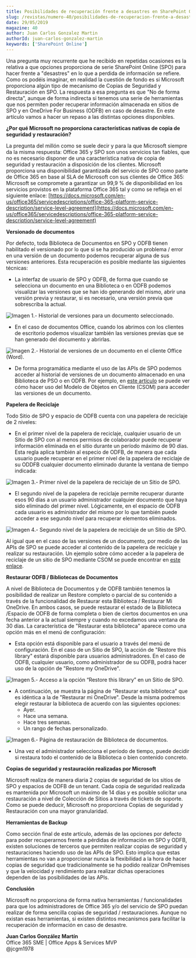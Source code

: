 ```yaml
---
title: Posibilidades de recuperación frente a desastres en SharePoint Online
slug: /revistas/numero-40/posibilidades-de-recuperacion-frente-a-desastres-en-sharepoint-online
date: 29/05/2019
magazine: 40
author: Juan Carlos Gonzalez Martin
authorId: juan-carlos-gonzalez-martin
keywords: ['SharePoint Online']
---
```






Una pregunta muy recurrente que he recibido en repetidas ocasiones es la relativa a que opciones proporciona de serie SharePoint Online (SPO) para hacer frente a "desastres" en lo que a perdida de información se refiere. Como os podéis imaginar, en realidad la cuestión de fondo es si Microsoft proporciona algún tipo de mecanismo de Copias de Seguridad y Restauración en SPO. La respuesta a esa pregunta es que "No de forma directa", aunque de forma indirecta si tenemos una serie de herramientas que nos permiten poder recuperar información almacenada en sitios de SPO y en OneDrive For Business (ODFB) en caso de desastre. En este artículo vamos a hacer un repaso a las distintas opciones disponibles.

**¿Por qué Microsoft no proporciona características nativas de copia de seguridad y restauración?**

La pregunta del millón como se suele decir y para la que Microsoft siempre da la misma respuesta: Office 365 y SPO son unos servicios tan fiables, que no es necesario disponer de una característica nativa de copia de seguridad y restauración a disposición de los clientes. Microsoft proporciona una disponibilidad garantizada del servicio de SPO como parte de Office 365 en base al SLA de Microsoft con sus clientes de Office 365: Microsoft se compromete a garantizar un 99,9 % de disponibilidad en los servicios provistos en la plataforma Office 365 tal y como se refleja en el siguiente enlace: [https://docs.microsoft.com/en-us/office365/servicedescriptions/office-365-platform-service-description/service-level-agreement](https://docs.microsoft.com/en-us/office365/servicedescriptions/office-365-platform-service-description/service-level-agreement)

**Versionado de documentos**

Por defecto, toda Biblioteca de Documentos en SPO y ODFB tienen habilitado el versionado por lo que si se ha producido un problema / error en una versión de un documento podemos recuperar alguna de sus versiones anteriores. Esta recuperación es posible mediante las siguientes técnicas:

- La interfaz de usuario de SPO y ODFB, de forma que cuando se selecciona un documento en una Biblioteca o en ODFB podemos visualizar las versiones que se han ido generando del mismo, abrir una versión previa y restaurar, si es necesario, una versión previa que sobrescriba la actual.


![Imagen 1.- Historial de versiones para un documento seleccionado.](../../../images/numero40/posibilidades-de-recuperacion-frente-a-desastres-en-sharepoint-online/image1.png)

- En el caso de documentos Office, cuando los abrimos con los clientes de escritorio podemos visualizar también las versiones previas que se han generado del documento y abrirlas.


![Imagen 2.- Historial de versiones de un documento en el cliente Office (Word).](../../../images/numero40/posibilidades-de-recuperacion-frente-a-desastres-en-sharepoint-online/image2.png)

- De forma programática mediante el uso de las APIs de SPO podemos acceder al historial de versiones de un documento almacenado en una Biblioteca de PSO o en ODFB. Por ejemplo, en [este artículo](https://www.c-sharpcorner.com/article/retrieve-file-version-properties-and-version-author-details-on-sharepoint-using/) se puede ver cómo hacer uso del Modelo de Objetos en Cliente (CSOM) para acceder las versiones de un documento.


**Papelera de Reciclaje**

Todo Sitio de SPO y espacio de ODFB cuenta con una papelera de reciclaje de 2 niveles:

- En el primer nivel de la papelera de reciclaje, cualquier usuario de un Sitio de SPO con al menos permisos de colaborador puede recuperar información eliminada en el sitio durante un período máximo de 90 días. Esta regla aplica también al especio de ODFB, de manera que cada usuario puede recuperar en el primer nivel de la papelera de reciclaje de su ODDFB cualquier documento eliminado durante la ventana de tiempo indicada:


![Imagen 3.- Primer nivel de la papelera de reciclaje de un Sitio de SPO.](../../../images/numero40/posibilidades-de-recuperacion-frente-a-desastres-en-sharepoint-online/image3.png)

- El segundo nivel de la papelera de reciclaje permite recuperar durante esos 90 días a un usuario administrador cualquier documento que haya sido eliminado del primer nivel. Lógicamente, en el espacio de ODFB cada usuario es administrador del mismo por lo que también puede acceder a ese segundo nivel para recuperar elementos eliminados.


![Imagen 4.- Segundo nivel de la papelera de reciclaje de un Sitio de SPO.](../../../images/numero40/posibilidades-de-recuperacion-frente-a-desastres-en-sharepoint-online/image4.png)

Al igual que en el caso de las versiones de un documento, por medio de las APIs de SPO se puede acceder al contenido de la papelera de reciclaje y realizar su restauración. Un ejemplo sobre cómo acceder a la papelera de reciclaje de un sitio de SPO mediante CSOM se puede encontrar en [este enlace](https://gallery.technet.microsoft.com/How-to-get-recycle-bin-409cadb5?redir=0).

**Restaurar ODFB / Bibliotecas de Documentos**

A nivel de Biblioteca de Documentos y de ODFB también tenemos la posibilidad de realizar un Restore completo o parcial de su contenido a través de la funcionalidad de Restaurar esta Biblioteca / Restaurar Mi OneDrive. En ambos casos, se puede restaurar el estado de la Biblioteca /Espacio de ODFB de forma completa o bien de ciertos documentos en una fecha anterior a la actual siempre y cuando no excedamos una ventana de 30 días. La característica de "Restaurar esta biblioteca" aparece como una opción más en el menú de configuración:

- Esta opción está disponible para el usuario a través del menú de configuración. En el caso de un Sitio de SPO, la acción de "Restore this library" estará disponible para usuarios administradores. En el caso de ODFB, cualquier usuario, como administrador de su ODFB, podrá hacer uso de la opción de "Restore my OneDrive".


![Imagen 5.- Acceso a la opción “Restore this library” en un Sitio de SPO.](../../../images/numero40/posibilidades-de-recuperacion-frente-a-desastres-en-sharepoint-online/image5.png)

- A continuación, se muestra la página de "Restaurar esta biblioteca" que es idéntica a la de "Restaurar mi OneDrive". Desde la misma podremos elegir restaurar la biblioteca de acuerdo con las siguientes opciones:
    - Ayer.
    - Hace una semana.
    - Hace tres semanas.
    - Un rango de fechas personalizado.​


![Imagen 6.- Página de restauración de Biblioteca de documentos.](../../../images/numero40/posibilidades-de-recuperacion-frente-a-desastres-en-sharepoint-online/image6.png)

- Una vez el administrador selecciona el período de tiempo, puede decidir si restaura todo el contenido de la Biblioteca o bien contenido concreto.


**Copias de seguridad y restauración realizadas por Microsoft**

Microsoft realiza de manera diaria 2 copias de seguridad de los sitios de SPO y espacios de ODFB de un tenant. Cada copia de seguridad realizada es mantenida por Microsoft un máximo de 14 días y es posible solicitar una restauración a nivel de Colección de Sitios a través de tickets de soporte. Como se puede deducir, Microsoft no proporciona Copias de seguridad y Restauración con una mayor granularidad.

**Herramientas de Backup**

Como sección final de este artículo, además de las opciones por defecto para poder recuperarnos frente a pérdidas de información en SPO y ODFB, existen soluciones de terceros que permiten realizar copias de seguridad y restauraciones haciendo uso de las APIs de SPO. Esto implica que estas herramientas no van a proporcionar nunca la flexibilidad a la hora de hacer copias de seguridad que tradicionalmente se ha podido realizar OnPremises y que la velocidad y rendimiento para realizar dichas operaciones dependen de las posibilidades de las APIs.

**Conclusión**

Microsoft no proporciona de forma nativa herramientas / funcionalidades para que los administradores de Office 365 y/o del servicio de SPO puedan realizar de forma sencilla copias de seguridad / restauraciones. Aunque no existan esas herramientas, si existen distintos mecanismos para facilitar la recuperación de información en caso de desastre.



**Juan Carlos González Martín** <br />
Office 365 SME | Office Apps & Services MVP <br />
@jcgm1978 
 

